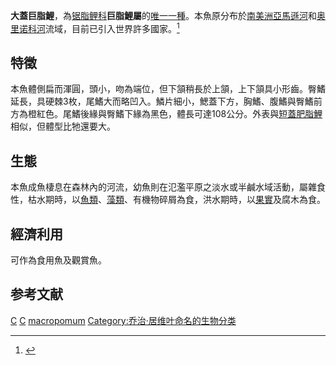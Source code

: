 {{Speciesbox 
| genus = Colossoma
| species = macropomum
| image = Colossoma macropomum 01.jpg
| status = NE
| status_system = IUCN3.1|parent_authority = [[Carl_H._Eigenmann|C. H. Eigenmann]] & [[Clarence_Hamilton_Kennedy|C. H. Kennedy]], 1903
| authority =  [[Cuvier|Cuvier]], 1816
| synonyms = *''Colosomma macropomum''<br /><small>Cuvier, 1816</small>
*''Colossoma macropodum''<br /><small>Cuvier, 1816</small>
*''Colossoma nigripinne''<br /><small>Cuvier, 1816</small>
*''Colossoma oculus''<br /><small>Cope, 1878</small>
*''Colossoma tambaqui''<br /><small>Cope, 1872</small>
*''Colossoma tombaqui''<br /><small>Amaral Campos, 1946</small>
*''Melloina tambaqui''<br /><small>Amaral Campos, 1946</small>
*''Myletes macropomus''<br /><small>Cuvier, 1816</small>
}}
'''大蓋巨脂鯉'''，為[[锯脂鲤科|锯脂鲤科]]'''巨脂鯉屬'''的[[單型|唯一一種]]。本魚原分布於[[南美洲|南美洲]][[亞馬遜河|亞馬遜河]]和[[奥里诺科河|奥里诺科河]]流域，目前已引入世界許多國家。<ref name=fishbase>{{FishBase|genus=Colossoma|species=macropomum|year=2007|month=July}}</ref>

==特徵==
本魚體側扁而渾圓，頭小，吻為端位，但下頷稍長於上頷，上下頷具小形齒。臀鰭延長，具硬棘3枚，尾鰭大而略凹入。鱗片細小，鰓蓋下方，胸鰭、腹鰭與臀鰭前方為橙紅色。尾鰭後緣與臀鰭下緣為黑色，體長可達108公分。外表與[[短蓋肥脂鯉|短蓋肥脂鯉]]相似，但體型比牠還要大。

==生態==
本魚成魚棲息在森林內的河流，幼魚則在氾濫平原之淡水或半鹹水域活動，屬雜食性，枯水期時，以[[魚類|魚類]]、[[藻類|藻類]]、有機物碎屑為食，洪水期時，以[[果實|果實]]及腐木為食。

==經濟利用==
可作為食用魚及觀賞魚。

==参考文献==
{{reflist}}
{{Taxonbar|from=Q261202}}

[[Category:觀賞魚|C]]
[[Category:食用鱼|C]]
[[Category:巨脂鯉屬|macropomum]]
[[Category:乔治·居维叶命名的生物分类|Category:乔治·居维叶命名的生物分类]]